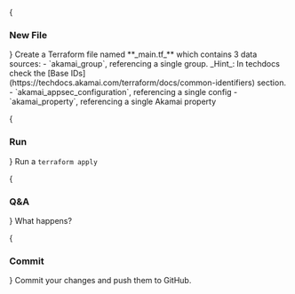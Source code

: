 
<Steps>
{<h3>New File</h3>}
Create a Terraform file named **_main.tf_** which contains 3 data sources:
    - `akamai_group`, referencing a single group. 
    <Callout type="info" emoji="ℹ️">
    _Hint_: In techdocs check the [Base IDs](https://techdocs.akamai.com/terraform/docs/common-identifiers) section.
    </Callout>
    - `akamai_appsec_configuration`, referencing a single config
    - `akamai_property`, referencing a single Akamai property

{<h3>Run</h3>}
Run a `terraform apply`

{<h3>Q&A</h3>}
What happens?

{<h3>Commit</h3>}
Commit your changes and push them to GitHub. 
</Steps>